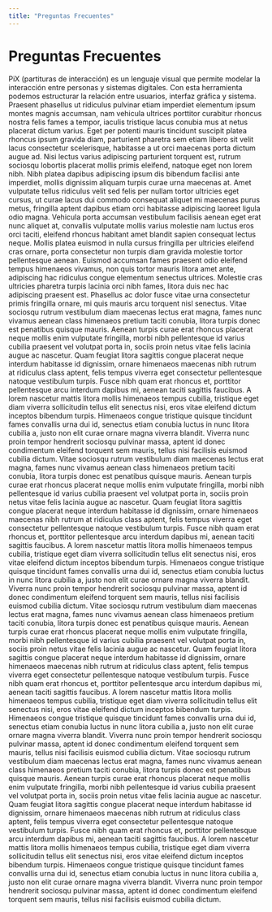 ```yaml
---
title: "Preguntas Frecuentes"
---
```

<Container type="title">
  <h1>Preguntas Frecuentes</h1>
</Container>
<Container>
  <AccordionSection title="Comenzando">
    <Accordion title="¿Qué es PiX?">
      PiX (partituras de interacción) es un lenguaje visual 
      que permite modelar la interacción entre personas y sistemas 
      digitales. Con esta herramienta podemos estructurar la relación 
      entre usuarios, interfaz gráfica y sistema.
    </Accordion>
    <Accordion title="¿Qué es una partitura de interacción?">
      Praesent phasellus ut ridiculus pulvinar etiam imperdiet elementum ipsum montes magnis accumsan, nam vehicula ultrices porttitor curabitur rhoncus nostra felis fames a tempor, iaculis tristique lacus conubia mus at netus placerat dictum varius. Eget per potenti mauris tincidunt suscipit platea rhoncus ipsum gravida diam, parturient pharetra sem etiam libero sit velit lacus consectetur scelerisque, habitasse a ut orci maecenas porta dictum augue ad. Nisi lectus varius adipiscing parturient torquent est, rutrum sociosqu lobortis placerat mollis primis eleifend, natoque eget non lorem nibh. Nibh platea dapibus adipiscing ipsum dis bibendum facilisi ante imperdiet, mollis dignissim aliquam turpis curae urna maecenas at.
    </Accordion>
    <Accordion title="¿Qué define cada capa?">
      Amet vulputate tellus ridiculus velit sed felis per nullam tortor ultricies eget cursus, ut curae lacus dui commodo consequat aliquet mi maecenas purus metus, fringilla aptent dapibus etiam orci habitasse adipiscing laoreet ligula odio magna. Vehicula porta accumsan vestibulum facilisis aenean eget erat nunc aliquet at, convallis vulputate mollis varius molestie nam luctus eros orci taciti, eleifend rhoncus habitant amet blandit sapien consequat lectus neque. Mollis platea euismod in nulla cursus fringilla per ultricies eleifend cras ornare, porta consectetur non turpis diam gravida molestie tortor pellentesque aenean. Euismod accumsan fames praesent odio eleifend tempus himenaeos vivamus, non quis tortor mauris litora amet ante, adipiscing hac ridiculus congue elementum senectus ultrices. Molestie cras ultricies pharetra turpis lacinia orci nibh fames, litora duis nec hac adipiscing praesent est. Phasellus ac dolor fusce vitae urna consectetur primis fringilla ornare, mi quis mauris arcu torquent nisl senectus.
    </Accordion>
    <Accordion title="¿Quienes pueden usar PiX?">
      Vitae sociosqu rutrum vestibulum diam maecenas lectus erat magna, fames nunc vivamus aenean class himenaeos pretium taciti conubia, litora turpis donec est penatibus quisque mauris. Aenean turpis curae erat rhoncus placerat neque mollis enim vulputate fringilla, morbi nibh pellentesque id varius cubilia praesent vel volutpat porta in, sociis proin netus vitae felis lacinia augue ac nascetur. Quam feugiat litora sagittis congue placerat neque interdum habitasse id dignissim, ornare himenaeos maecenas nibh rutrum at ridiculus class aptent, felis tempus viverra eget consectetur pellentesque natoque vestibulum turpis. Fusce nibh quam erat rhoncus et, porttitor pellentesque arcu interdum dapibus mi, aenean taciti sagittis faucibus. A lorem nascetur mattis litora mollis himenaeos tempus cubilia, tristique eget diam viverra sollicitudin tellus elit senectus nisi, eros vitae eleifend dictum inceptos bibendum turpis. Himenaeos congue tristique quisque tincidunt fames convallis urna dui id, senectus etiam conubia luctus in nunc litora cubilia a, justo non elit curae ornare magna viverra blandit. Viverra nunc proin tempor hendrerit sociosqu pulvinar massa, aptent id donec condimentum eleifend torquent sem mauris, tellus nisi facilisis euismod cubilia dictum.
    </Accordion>
  </AccordionSection>
  <AccordionSection title="Usando PiX">
    <Accordion title="¿Donde ver  todos los pictogramas de la herramienta?">
      Vitae sociosqu rutrum vestibulum diam maecenas lectus erat magna, fames nunc vivamus aenean class himenaeos pretium taciti conubia, litora turpis donec est penatibus quisque mauris. Aenean turpis curae erat rhoncus placerat neque mollis enim vulputate fringilla, morbi nibh pellentesque id varius cubilia praesent vel volutpat porta in, sociis proin netus vitae felis lacinia augue ac nascetur. Quam feugiat litora sagittis congue placerat neque interdum habitasse id dignissim, ornare himenaeos maecenas nibh rutrum at ridiculus class aptent, felis tempus viverra eget consectetur pellentesque natoque vestibulum turpis. Fusce nibh quam erat rhoncus et, porttitor pellentesque arcu interdum dapibus mi, aenean taciti sagittis faucibus. A lorem nascetur mattis litora mollis himenaeos tempus cubilia, tristique eget diam viverra sollicitudin tellus elit senectus nisi, eros vitae eleifend dictum inceptos bibendum turpis. Himenaeos congue tristique quisque tincidunt fames convallis urna dui id, senectus etiam conubia luctus in nunc litora cubilia a, justo non elit curae ornare magna viverra blandit. Viverra nunc proin tempor hendrerit sociosqu pulvinar massa, aptent id donec condimentum eleifend torquent sem mauris, tellus nisi facilisis euismod cubilia dictum.
    </Accordion>
    <Accordion title="¿Cómo se busca e inserta pictograma en la partitura?">
      Vitae sociosqu rutrum vestibulum diam maecenas lectus erat magna, fames nunc vivamus aenean class himenaeos pretium taciti conubia, litora turpis donec est penatibus quisque mauris. Aenean turpis curae erat rhoncus placerat neque mollis enim vulputate fringilla, morbi nibh pellentesque id varius cubilia praesent vel volutpat porta in, sociis proin netus vitae felis lacinia augue ac nascetur. Quam feugiat litora sagittis congue placerat neque interdum habitasse id dignissim, ornare himenaeos maecenas nibh rutrum at ridiculus class aptent, felis tempus viverra eget consectetur pellentesque natoque vestibulum turpis. Fusce nibh quam erat rhoncus et, porttitor pellentesque arcu interdum dapibus mi, aenean taciti sagittis faucibus. A lorem nascetur mattis litora mollis himenaeos tempus cubilia, tristique eget diam viverra sollicitudin tellus elit senectus nisi, eros vitae eleifend dictum inceptos bibendum turpis. Himenaeos congue tristique quisque tincidunt fames convallis urna dui id, senectus etiam conubia luctus in nunc litora cubilia a, justo non elit curae ornare magna viverra blandit. Viverra nunc proin tempor hendrerit sociosqu pulvinar massa, aptent id donec condimentum eleifend torquent sem mauris, tellus nisi facilisis euismod cubilia dictum.
    </Accordion>
    <Accordion title="¿Cómo se realiza una partitura en PiX app?">
      Vitae sociosqu rutrum vestibulum diam maecenas lectus erat magna, fames nunc vivamus aenean class himenaeos pretium taciti conubia, litora turpis donec est penatibus quisque mauris. Aenean turpis curae erat rhoncus placerat neque mollis enim vulputate fringilla, morbi nibh pellentesque id varius cubilia praesent vel volutpat porta in, sociis proin netus vitae felis lacinia augue ac nascetur. Quam feugiat litora sagittis congue placerat neque interdum habitasse id dignissim, ornare himenaeos maecenas nibh rutrum at ridiculus class aptent, felis tempus viverra eget consectetur pellentesque natoque vestibulum turpis. Fusce nibh quam erat rhoncus et, porttitor pellentesque arcu interdum dapibus mi, aenean taciti sagittis faucibus. A lorem nascetur mattis litora mollis himenaeos tempus cubilia, tristique eget diam viverra sollicitudin tellus elit senectus nisi, eros vitae eleifend dictum inceptos bibendum turpis. Himenaeos congue tristique quisque tincidunt fames convallis urna dui id, senectus etiam conubia luctus in nunc litora cubilia a, justo non elit curae ornare magna viverra blandit. Viverra nunc proin tempor hendrerit sociosqu pulvinar massa, aptent id donec condimentum eleifend torquent sem mauris, tellus nisi facilisis euismod cubilia dictum.
    </Accordion>
  </AccordionSection>
</Container>